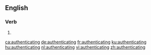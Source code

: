 ==English==

===Verb===
{{head|en|present participle}}

# {{present participle of|authenticate|lang=en}}

[[ca:authenticating]]
[[de:authenticating]]
[[fr:authenticating]]
[[ku:authenticating]]
[[hu:authenticating]]
[[nl:authenticating]]
[[vi:authenticating]]
[[zh:authenticating]]